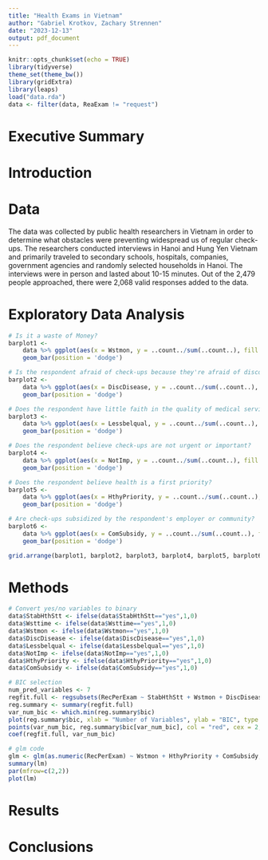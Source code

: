 ```yaml
---
title: "Health Exams in Vietnam"
author: "Gabriel Krotkov, Zachary Strennen"
date: "2023-12-13"
output: pdf_document
---
```


```r
knitr::opts_chunk$set(echo = TRUE)
library(tidyverse)
theme_set(theme_bw())
library(gridExtra)
library(leaps)
load("data.rda")
data <- filter(data, ReaExam != "request")
```

# Executive Summary

# Introduction

# Data

The data was collected by public health researchers in Vietnam in order to determine what obstacles were preventing widespread us of regular check-ups. The researchers conducted interviews in Hanoi and Hung Yen Vietnam and primarily traveled to secondary schools, hospitals, companies, government agencies and randomly selected households in Hanoi. The interviews were in person and lasted about 10-15 minutes. Out of the 2,479 people approached, there were 2,068 valid responses added to the data. 

# Exploratory Data Analysis

```r
# Is it a waste of Money?
barplot1 <-
    data %>% ggplot(aes(x = Wstmon, y = ..count../sum(..count..), fill = RecPerExam)) +
    geom_bar(position = 'dodge')

# Is the respondent afraid of check-ups because they're afraid of discovering a disease?
barplot2 <-
    data %>% ggplot(aes(x = DiscDisease, y = ..count../sum(..count..), fill = RecPerExam)) +
    geom_bar(position = 'dodge')

# Does the respondent have little faith in the quality of medical service?
barplot3 <-
    data %>% ggplot(aes(x = Lessbelqual, y = ..count../sum(..count..), fill = RecPerExam)) +
    geom_bar(position = 'dodge')

# Does the respondent believe check-ups are not urgent or important?
barplot4 <-
    data %>% ggplot(aes(x = NotImp, y = ..count../sum(..count..), fill = RecPerExam)) +
    geom_bar(position = 'dodge')

# Does the respondent believe health is a first priority?
barplot5 <-
    data %>% ggplot(aes(x = HthyPriority, y = ..count../sum(..count..), fill = RecPerExam)) +
    geom_bar(position = 'dodge')

# Are check-ups subsidized by the respondent's employer or community?
barplot6 <-
    data %>% ggplot(aes(x = ComSubsidy, y = ..count../sum(..count..), fill = RecPerExam)) +
    geom_bar(position = 'dodge')

grid.arrange(barplot1, barplot2, barplot3, barplot4, barplot5, barplot6, ncol=2)
```

# Methods

```r
# Convert yes/no variables to binary
data$StabHthStt <- ifelse(data$StabHthStt=="yes",1,0)
data$Wsttime <- ifelse(data$Wsttime=="yes",1,0)
data$Wstmon <- ifelse(data$Wstmon=="yes",1,0)
data$DiscDisease <- ifelse(data$DiscDisease=="yes",1,0)
data$Lessbelqual <- ifelse(data$Lessbelqual=="yes",1,0)
data$NotImp <- ifelse(data$NotImp=="yes",1,0)
data$HthyPriority <- ifelse(data$HthyPriority=="yes",1,0)
data$ComSubsidy <- ifelse(data$ComSubsidy=="yes",1,0)
```

```r
# BIC selection
num_pred_variables <- 7
regfit.full <- regsubsets(RecPerExam ~ StabHthStt + Wstmon + DiscDisease + Lessbelqual + HthyPriority + NotImp + ComSubsidy, data = data, nvmax = num_pred_variables, method = "backward")
reg.summary <- summary(regfit.full)
var_num_bic <- which.min(reg.summary$bic)
plot(reg.summary$bic, xlab = "Number of Variables", ylab = "BIC", type = "l")
points(var_num_bic, reg.summary$bic[var_num_bic], col = "red", cex = 2, pch = 20)
coef(regfit.full, var_num_bic)
```

```r
# glm code
glm <- glm(as.numeric(RecPerExam) ~ Wstmon + HthyPriority + ComSubsidy,data=data)
summary(lm)
par(mfrow=c(2,2))
plot(lm)
```

# Results

# Conclusions
